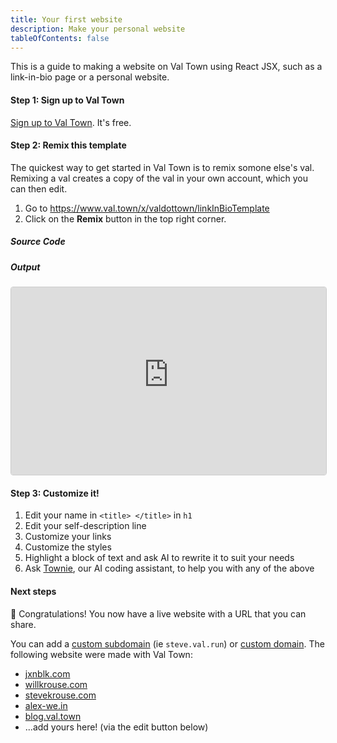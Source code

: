 ```yaml
---
title: Your first website
description: Make your personal website
tableOfContents: false
---
```



This is a guide to making a website on Val Town using React JSX, such as a link-in-bio page or a personal website.

#### Step 1: Sign up to Val Town

[Sign up to Val Town](https://www.val.town/auth/signup). It's free.

#### Step 2: Remix this template

The quickest way to get started in Val Town is to remix somone else's val. Remixing a val creates a copy of the val in your own account, which you can then edit.

1. Go to https://www.val.town/x/valdottown/linkInBioTemplate
2. Click on the **Remix** button in the top right corner.

##### Source Code

<Val
  url="https://www.val.town/embed/x/valdottown/linkInBioTemplate/main.tsx"
  height="400px"
/>

##### Output

<iframe
  src="https://docs-linkinbiotemplate.val.run/"
  width="100%"
  frameborder="0"
  style="border: 1px solid #ccc; border-radius: 4px; height: 300px;"
></iframe>

#### Step 3: Customize it!

1. Edit your name in `<title> </title>` in `h1`
2. Edit your self-description line
3. Customize your links
4. Customize the styles
5. Highlight a block of text and ask AI to rewrite it to suit your needs
6. Ask [Townie](https://www.val.town/townie), our AI coding assistant, to help you with any of the above

#### Next steps

🥳 Congratulations! You now have a live website with a URL that you can share.

You can add a [custom subdomain](vals/http/custom-subdomains/) (ie `steve.val.run`) or [custom domain](/vals/http/custom-domains/). The following website were made with Val Town:

- [jxnblk.com](https://jxnblk.com/)
- [willkrouse.com](https://willkrouse.com)
- [stevekrouse.com](https://stevekrouse.com)
- [alex-we.in](https://alex-we.in/)
- [blog.val.town](https://blog.val.town)
- ...add yours here! (via the edit button below)
